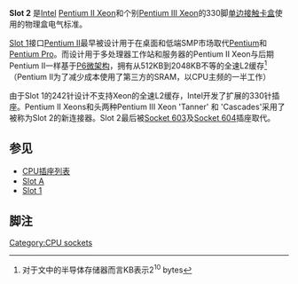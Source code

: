 {{Infobox CPU socket
| name = Slot 2
| image = [[Image:XeonSlot2.jpg|290px]]
| type = Slot
| formfactors = [[单边接触卡盒|单边接触卡盒]]</ul>
| contacts = 330
| protocol = GTL+, l后期AGTL+
| fsb = 100 MT/s, 133 MT/s
| voltage = 1.3 to 3.3 V
| processors = <ul><li>[[Intel|Intel]] [[Xeon#Pentium_II_Xeon|Pentium II Xeon]] (400-450 MHz)<li>[[Intel|Intel]] [[Xeon#Pentium_III_Xeon|Pentium III Xeon]] (500-1000 MHz)</ul>
}}

'''Slot 2''' 是[[Intel|Intel]] [[Xeon#Pentium_II_Xeon|Pentium II Xeon]]和个别[[Xeon#Pentium_III_Xeon|Pentium III Xeon]]的330脚[[单边接触卡盒|单边接触卡盒]]使用的物理盒电气标准。

[[Slot_1|Slot 1]]接口[[Pentium_II|Pentium II]]最早被设计用于在桌面和低端SMP市场取代[[Intel_P5|Pentium]]和[[Pentium_Pro|Pentium Pro]]。而设计用于多处理器工作站和服务器的Pentium II Xeon与后期Pentium II一样基于[[Intel_P6|P6微架构]]，拥有从512KB到2048KB不等的全速L2缓存<ref>对于文中的半导体存储器而言KB表示2<sup>10</sup> bytes</ref> （Pentium II为了减少成本使用了第三方的SRAM，以CPU主频的一半工作）

由于Slot 1的242针设计不支持Xeon的全速L2缓存，Intel开发了扩展的330针插座。Pentium II Xeons和头两种Pentium III Xeon 'Tanner' 和 'Cascades'采用了被称为Slot 2的新连接器。Slot 2最后被[[Socket_603|Socket 603]]及[[Socket_604|Socket 604]]插座取代。

==参见==
* [[CPU插座|CPU插座列表]]
* [[Slot_A|Slot A]]
* [[Slot_1|Slot 1]]

==脚注==
<references/>
{{FOLDOC}}

{{Intelsock}}
[[Category:CPU_sockets|Category:CPU sockets]]